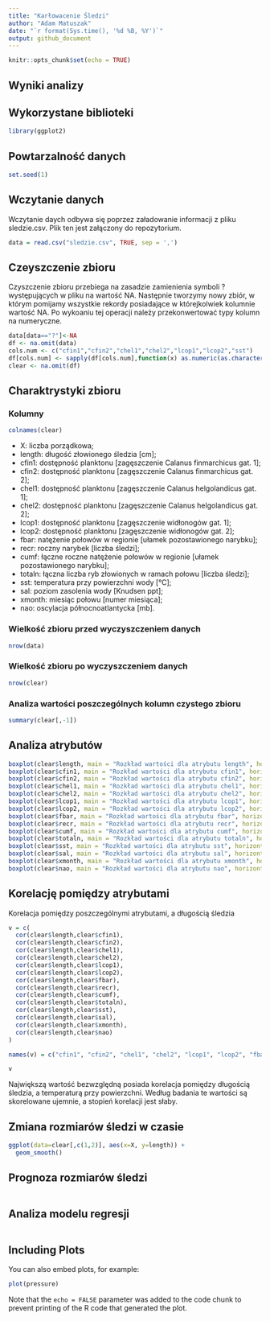 ```yaml
---
title: "Karłowacenie Śledzi"
author: "Adam Matuszak"
date: "`r format(Sys.time(), '%d %B, %Y')`"
output: github_document
---
```


```r
knitr::opts_chunk$set(echo = TRUE)
```

## Wyniki analizy

## Wykorzystane biblioteki

```r
library(ggplot2)
```

## Powtarzalność danych

```r
set.seed(1)
```

## Wczytanie danych

Wczytanie daych odbywa się poprzez załadowanie informacji z pliku sledzie.csv. Plik ten jest załączony do repozytorium.

```r
data = read.csv("sledzie.csv", TRUE, sep = ',')
```

## Czeyszczenie zbioru

Czyszczenie zbioru przebiega na zasadzie zamienienia symboli ? występujących w pliku na wartość NA. Następnie tworzymy nowy zbiór, w którym pomijamy wszystkie rekordy posiadające w którejkolwiek kolumnie wartość NA. Po wykoaniu tej operacji należy przekonwertować typy kolumn na numeryczne. 

```r
data[data=="?"]<-NA
df <- na.omit(data)
cols.num <- c("cfin1","cfin2","chel1","chel2","lcop1","lcop2","sst")
df[cols.num] <- sapply(df[cols.num],function(x) as.numeric(as.character(x)))
clear <- na.omit(df)
```

## Charaktrystyki zbioru

### Kolumny
```r
colnames(clear)
```

* X: liczba porządkowa;
* length: długość złowionego śledzia [cm];
* cfin1: dostępność planktonu [zagęszczenie Calanus finmarchicus gat. 1];
* cfin2: dostępność planktonu [zagęszczenie Calanus finmarchicus gat. 2];
* chel1: dostępność planktonu [zagęszczenie Calanus helgolandicus gat. 1];
* chel2: dostępność planktonu [zagęszczenie Calanus helgolandicus gat. 2];
* lcop1: dostępność planktonu [zagęszczenie widłonogów gat. 1];
* lcop2: dostępność planktonu [zagęszczenie widłonogów gat. 2];
* fbar: natężenie połowów w regionie [ułamek pozostawionego narybku];
* recr: roczny narybek [liczba śledzi];
* cumf: łączne roczne natężenie połowów w regionie [ułamek pozostawionego narybku];
* totaln: łączna liczba ryb złowionych w ramach połowu [liczba śledzi];
* sst: temperatura przy powierzchni wody [°C];
* sal: poziom zasolenia wody [Knudsen ppt];
* xmonth: miesiąc połowu [numer miesiąca];
* nao: oscylacja północnoatlantycka [mb].

### Wielkość zbioru przed wyczyszczeniem danych
```r
nrow(data)
```

### Wielkość zbioru po wyczyszczeniem danych
```r
nrow(clear)
```

### Analiza wartości poszczególnych kolumn czystego zbioru
```r
summary(clear[,-1])
```

## Analiza atrybutów

```r
boxplot(clear$length, main = "Rozkład wartości dla atrybutu length", horizontal=TRUE)
boxplot(clear$cfin1, main = "Rozkład wartości dla atrybutu cfin1", horizontal=TRUE)
boxplot(clear$cfin2, main = "Rozkład wartości dla atrybutu cfin2", horizontal=TRUE)
boxplot(clear$chel1, main = "Rozkład wartości dla atrybutu chel1", horizontal=TRUE)
boxplot(clear$chel2, main = "Rozkład wartości dla atrybutu chel2", horizontal=TRUE)
boxplot(clear$lcop1, main = "Rozkład wartości dla atrybutu lcop1", horizontal=TRUE)
boxplot(clear$lcop2, main = "Rozkład wartości dla atrybutu lcop2", horizontal=TRUE)
boxplot(clear$fbar, main = "Rozkład wartości dla atrybutu fbar", horizontal=TRUE)
boxplot(clear$recr, main = "Rozkład wartości dla atrybutu recr", horizontal=TRUE)
boxplot(clear$cumf, main = "Rozkład wartości dla atrybutu cumf", horizontal=TRUE)
boxplot(clear$totaln, main = "Rozkład wartości dla atrybutu totaln", horizontal=TRUE)
boxplot(clear$sst, main = "Rozkład wartości dla atrybutu sst", horizontal=TRUE)
boxplot(clear$sal, main = "Rozkład wartości dla atrybutu sal", horizontal=TRUE)
boxplot(clear$xmonth, main = "Rozkład wartości dla atrybutu xmonth", horizontal=TRUE)
boxplot(clear$nao, main = "Rozkład wartości dla atrybutu nao", horizontal=TRUE)
```

## Korelację pomiędzy atrybutami

Korelacja pomiędzy poszczególnymi atrybutami, a długością śledzia

```r

v = c(
  cor(clear$length,clear$cfin1),
  cor(clear$length,clear$cfin2),
  cor(clear$length,clear$chel1),
  cor(clear$length,clear$chel2),
  cor(clear$length,clear$lcop1),
  cor(clear$length,clear$lcop2),
  cor(clear$length,clear$fbar),
  cor(clear$length,clear$recr),
  cor(clear$length,clear$cumf),
  cor(clear$length,clear$totaln),
  cor(clear$length,clear$sst),
  cor(clear$length,clear$sal),
  cor(clear$length,clear$xmonth),
  cor(clear$length,clear$nao)
) 

names(v) = c("cfin1", "cfin2", "chel1", "chel2", "lcop1", "lcop2", "fbar", "recr", "cumf", "totaln", "sst", "sal", "xmonth", "nao")

v
```

Największą wartość bezwzględną posiada korelacja pomiędzy długością śledzia, a temperaturą przy powierzchni. Według badania te wartości są skorelowane ujemnie, a stopień korelacji jest słaby.

## Zmiana rozmiarów śledzi w czasie

```r
ggplot(data=clear[,c(1,2)], aes(x=X, y=length)) +
  geom_smooth()
```

## Prognoza rozmiarów śledzi

```r

```

## Analiza modelu regresji

```r

```

## Including Plots

You can also embed plots, for example:

```r
plot(pressure)
```

Note that the `echo = FALSE` parameter was added to the code chunk to prevent printing of the R code that generated the plot.
